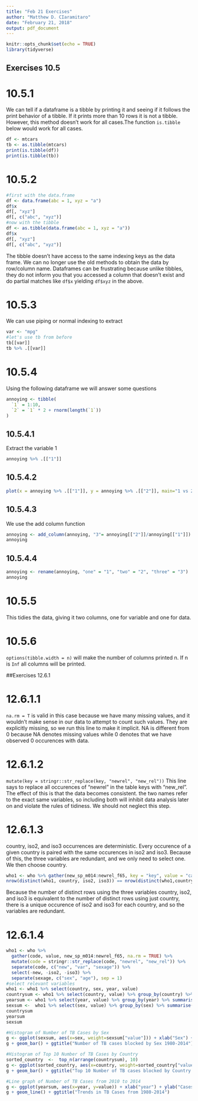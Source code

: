 ```yaml
---
title: "Feb 21 Exercises"
author: "Matthew D. CIaramitaro"
date: "February 21, 2018"
output: pdf_document
---
```


```r
knitr::opts_chunk$set(echo = TRUE)
library(tidyverse)
```

## Exercises 10.5
<h1>10.5.1</h1>
We can tell if a dataframe is a tibble by printing it and seeing if it follows the print behavior of a tibble. If it prints more than 10 rows it is not a tibble. However, this method doesn't work for all cases.The function `is.tibble` below would work for all cases.
```r
df <- mtcars
tb <- as.tibble(mtcars)
print(is.tibble(df))
print(is.tibble(tb))
```
<h1>10.5.2</h1>
```r
#first with the data.frame
df <- data.frame(abc = 1, xyz = "a")
df$x
df[, "xyz"]
df[, c("abc", "xyz")]
#now with the tibble
df <- as.tibble(data.frame(abc = 1, xyz = "a"))
df$x
df[, "xyz"]
df[, c("abc", "xyz")]
```
The tibble doesn't have access to the same indexing keys as the data frame. We can no longer use the old methods to obtain the data by row/column name.
Dataframes can be frustrating because unlike tibbles, they do not inform you that you accessed a column that doesn't exist and do partial matches like `df$x` yielding `df$xyz` in the above.

<h1>10.5.3</h1>
We can use piping or normal indexing to extract 
```r
var <- "mpg"
#let's use tb from before
tb[[var]]
tb %>% .[[var]]
```
<h1>10.5.4</h1>
Using the following dataframe we will answer some questions
```r
annoying <- tibble(
  `1` = 1:10,
  `2` = `1` * 2 + rnorm(length(`1`))
)
```
<h2>10.5.4.1</h2>
Extract the variable 1
```r
annoying %>% .[["1"]]
```
<h2>10.5.4.2</h2>
```r
plot(x = annoying %>% .[["1"]], y = annoying %>% .[["2"]], main="1 vs 2 scatterplot", type="p", xlab = "1", ylab = "2")
```
<h2>10.5.4.3</h2>
We use the add column function
```r
annoying <- add_column(annoying, "3"= annoying[["2"]]/annoying[["1"]])
annoying
```
<h2>10.5.4.4</h2>
```r
annoying <- rename(annoying, "one" = "1", "two" = "2", "three" = "3")
annoying
```
<h1>10.5.5</h1>
This tidies the data, giving it two columns, one for variable and one for data.

<h1>10.5.6</h1>
`options(tibble.width = n)` will make the number of columns printed n. If n is `Inf` all columns will be printed.

##Exercises 12.6.1
<h1>12.6.1.1</h1>
`na.rm = T` is valid in this case because we have many missing values, and it wouldn't make sense in our data to attempt to count such values. They are explicitly missing, so we run this line to make it implicit. NA is different from 0 because NA denotes missing values while 0 denotes that we have observed 0 occurences with data.
<h1>12.6.1.2</h1>
`mutate(key = stringr::str_replace(key, "newrel", "new_rel"))`
This line says to replace all occurences of "newrel" in the table keys with "new_rel". The effect of this is that the data becomes consistent. the two names refer to the exact same variables, so including both will inhibit data analysis later on and violate the rules of tidiness. We should not neglect this step.
<h1>12.6.1.3</h1>
country, iso2, and iso3 occurrences are deterministic. Every occurence of a given country is paired with the same occurences in iso2 and iso3. Because of this, the three variables are redundant, and we only need to select one. We then choose country.

```r
who1 <- who %>% gather(new_sp_m014:newrel_f65, key = "key", value = "cases", na.rm = TRUE)
nrow(distinct(who1, country, iso2, iso3)) == nrow(distinct(who1,country))


```
Because the number of distinct rows using the three variables country, iso2, and iso3 is equivalent to the number of distinct rows using just country, there is a unique occurence of iso2 and iso3 for each country, and so the variables are redundant.

<h1>12.6.1.4</h1>
```r
who1 <- who %>%
  gather(code, value, new_sp_m014:newrel_f65, na.rm = TRUE) %>% 
  mutate(code = stringr::str_replace(code, "newrel", "new_rel")) %>%
  separate(code, c("new", "var", "sexage")) %>% 
  select(-new, -iso2, -iso3) %>% 
  separate(sexage, c("sex", "age"), sep = 1)
#select relevant variables
who1 <- who1 %>% select(country, sex, year, value)
countrysum <- who1 %>% select(country, value) %>% group_by(country) %>% summarise(value = sum(value))
yearsum <- who1 %>% select(year, value) %>% group_by(year) %>% summarise(value = sum(value))
sexsum <-  who1 %>% select(sex, value) %>% group_by(sex) %>% summarise(value = sum(value))
countrysum
yearsum
sexsum

#Histogram of Number of TB Cases by Sex
g <- ggplot(sexsum, aes(x=sex, weight=sexsum["value"])) + xlab("Sex") + ylab("Cases of TB")
g + geom_bar() + ggtitle("Number of TB cases blocked by Sex 1980-2014")

#Histogram of Top 10 Number of TB Cases by Country 
sorted_country  <-  top_n(arrange(countrysum), 10)
g <- ggplot(sorted_country, aes(x=country, weight=sorted_country["value"])) + xlab("Country") + ylab("Cases of TB")
g + geom_bar() + ggtitle("Top 10 Number of TB cases blocked by Country 1980-2014") + theme(axis.text.x = element_text(color="blue",size=10, angle=15)) 

#Line graph of Number of TB Cases from 2010 to 2014
g <- ggplot(yearsum, aes(x=year, y=value)) + xlab("year") + ylab("Cases of TB")
g + geom_line() + ggtitle("Trends in TB Cases from 1980-2014")

```

